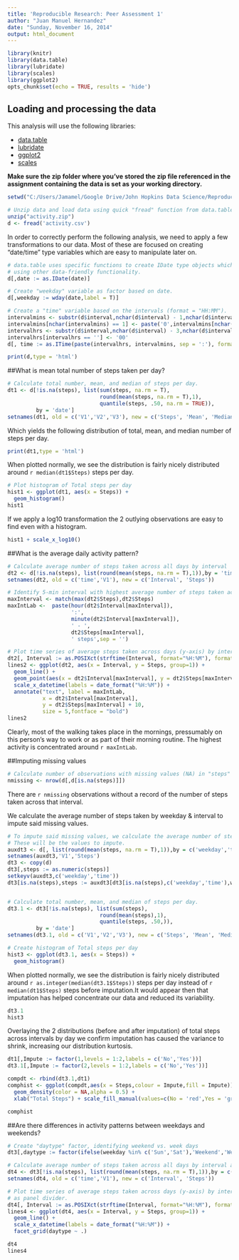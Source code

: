```yaml
---
title: 'Reproducible Research: Peer Assessment 1'
author: "Juan Manuel Hernandez"
date: "Sunday, November 16, 2014"
output: html_document
---
```


```r
library(knitr)
library(data.table)
library(lubridate)
library(scales)
library(ggplot2)
opts_chunk$set(echo = TRUE, results = 'hide')
```


## Loading and processing the data

This analysis will use the following libraries:

- [data.table](http://cran.r-project.org/web/packages/data.table/index.html)
- [lubridate](http://cran.r-project.org/web/packages/lubridate/index.html)
- [ggplot2](http://cran.r-project.org/web/packages/ggplot2/index.html)
- [scales](http://cran.r-project.org/web/packages/scales/index.html)

**Make sure the zip folder where you've stored the zip file referenced in the assignment containing the data is set as your working directory.**

```r
setwd("C:/Users/Jamamel/Google Drive/John Hopkins Data Science/Reproducible Research/Project 1/RepData_PeerAssessment1")

# Unzip data and load data using quick "fread" function from data.table
unzip("activity.zip")
d <- fread('activity.csv')
```

In order to correctly perform the following analysis, we need to apply a few transformations to our data. Most of these are focused on creating "date/time" type variables which are easy to manipulate later on.

```r
# data.table uses specific functions to create IDate type objects which can then be manipulated
# using other data-friendly functionality.
d[,date := as.IDate(date)]

# Create "weekday" variable as factor based on date.
d[,weekday := wday(date,label = T)]

# Create a "time" variable based on the intervals (format = "HH:MM").
intervalmins <- substr(d$interval,nchar(d$interval) - 1,nchar(d$interval))
intervalmins[nchar(intervalmins) == 1] <- paste('0',intervalmins[nchar(intervalmins) == 1], sep = '')
intervalhrs <- substr(d$interval,nchar(d$interval) - 3,nchar(d$interval) - 2)
intervalhrs[intervalhrs == ''] <- '00'
d[, time := as.ITime(paste(intervalhrs, intervalmins, sep = ':'), format = "%H:%M")]
```

```r
print(d,type = 'html')
```

##What is mean total number of steps taken per day?

```r
# Calculate total number, mean, and median of steps per day.
dt1 <- d[!is.na(steps), list(sum(steps, na.rm = T),
                             round(mean(steps, na.rm = T),1),
                             quantile(steps, .50, na.rm = TRUE)),
         by = 'date']
setnames(dt1, old = c('V1','V2','V3'), new = c('Steps', 'Mean', 'Median'))
```

Which yields the following distribution of total, mean, and median number of steps per day.

```r
print(dt1,type = 'html')
```

When plotted normally, we see the distribution is fairly nicely distributed around 
`r median(dt1$Steps)` steps per day. 

```r
# Plot histogram of Total steps per day
hist1 <- ggplot(dt1, aes(x = Steps)) +
  geom_histogram()
hist1
```

If we apply a log10 transformation the 2 outlying observations are easy to find even with a histogram.
```r
hist1 + scale_x_log10()
```


##What is the average daily activity pattern?

```r
# Calculate average number of steps taken across all days by interval
dt2 <- d[!is.na(steps), list(round(mean(steps, na.rm = T),1)),by = 'time']
setnames(dt2, old = c('time','V1'), new = c('Interval', 'Steps'))

# Identify 5-min interval with highest average number of steps taken across all days.
maxInterval <- match(max(dt2$Steps),dt2$Steps)
maxIntLab <-  paste(hour(dt2$Interval[maxInterval]),
                    ':',
                    minute(dt2$Interval[maxInterval]),
                    ' - ',
                    dt2$Steps[maxInterval],
                    ' steps',sep = '')

# Plot time series of average steps taken across days (y-axis) by interval (x-axis)
dt2[, Interval := as.POSIXct(strftime(Interval, format="%H:%M"), format="%H:%M")]
lines2 <- ggplot(dt2, aes(x = Interval, y = Steps, group=1)) +
  geom_line() +
  geom_point(aes(x = dt2$Interval[maxInterval], y = dt2$Steps[maxInterval]),colour = 'red', size = 3) +
  scale_x_datetime(labels = date_format("%H:%M")) +
  annotate("text", label = maxIntLab, 
           x = dt2$Interval[maxInterval], 
           y = dt2$Steps[maxInterval] + 10, 
           size = 5,fontface = "bold")
lines2

```

Clearly, most of the walking takes place in the mornings, pressumably on this person's way to work or as part of their morning routine. The highest activity is concentrated around `r maxIntLab`.


##Imputing missing values

```r
# Calculate number of observations with missing values (NA) in "steps"
nmissing <- nrow(d[,d[is.na(steps)]])
```

There are `r nmissing` observations without a record of the number of steps taken across that interval.

We calculate the average number of steps taken by weekday & interval to impute said missing values.

```r
# To impute said missing values, we calculate the average number of steps taken by weekday & interval
# These will be the values to impute.
auxdt3 <- d[, list(round(mean(steps, na.rm = T),1)),by = c('weekday','time')]
setnames(auxdt3,'V1','Steps')
dt3 <- copy(d)
dt3[,steps := as.numeric(steps)]
setkeyv(auxdt3,c('weekday','time'))
dt3[is.na(steps),steps := auxdt3[dt3[is.na(steps),c('weekday','time'),with = F],'Steps',with = F]]


# Calculate total number, mean, and median of steps per day.
dt3.1 <- dt3[!is.na(steps), list(sum(steps),
                             round(mean(steps),1),
                             quantile(steps, .50,)),
         by = 'date']
setnames(dt3.1, old = c('V1','V2','V3'), new = c('Steps', 'Mean', 'Median'))

# Create histogram of Total steps per day
hist3 <- ggplot(dt3.1, aes(x = Steps)) +
  geom_histogram()
```

When plotted normally, we see the distribution is fairly nicely distributed around 
`r as.integer(median(dt3.1$Steps))` steps per day instead of `r median(dt1$Steps)` steps before imputation.It would appear then that imputation has helped concentrate our data and reduced its variability.

```r
dt3.1
hist3
```

Overlaying the 2 distributions (before and after imputation) of total steps across intervals by day we confirm imputation has caused the variance to shrink, increasing our distribution kurtosis.

```r
dt1[,Impute := factor(1,levels = 1:2,labels = c('No','Yes'))]
dt3.1[,Impute := factor(2,levels = 1:2,labels = c('No','Yes'))]

compdt <- rbind(dt3.1,dt1)
comphist <- ggplot(compdt,aes(x = Steps,colour = Impute,fill = Impute)) +
  geom_density(color = NA,alpha = 0.5) +
  xlab("Total Steps") + scale_fill_manual(values=c(No = 'red',Yes = 'green'))
```
```r
comphist
```


##Are there differences in activity patterns between weekdays and weekends?

```r
# Create "daytype" factor, identifying weekend vs. week days
dt3[,daytype := factor(ifelse(weekday %in% c('Sun','Sat'),'Weekend','Weekday'))]

# Calculate average number of steps taken across all days by interval and daytype
dt4 <- dt3[!is.na(steps), list(round(mean(steps, na.rm = T),1)),by = c('time','daytype')]
setnames(dt4, old = c('time','V1'), new = c('Interval', 'Steps'))

# Plot time series of average steps taken across days (y-axis) by interval (x-axis), using daytype
# as panel divider.
dt4[, Interval := as.POSIXct(strftime(Interval, format="%H:%M"), format="%H:%M")]
lines4 <- ggplot(dt4, aes(x = Interval, y = Steps, group=1)) +
  geom_line() +
  scale_x_datetime(labels = date_format("%H:%M")) +
  facet_grid(daytype ~ .)
```
```r
dt4
lines4
```
